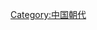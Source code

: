 {{Catnav|頁面分類|历史|各國歷史|中国历史|中国朝代}}
{{Catnav|頁面分類|社会|政治|政治制度|政体|帝國|中国朝代}}
{{Catnav|頁面分類|社会|政治|朝代|中国朝代}}

{{Catmore}}

[[Category:中国朝代|Category:中国朝代]]